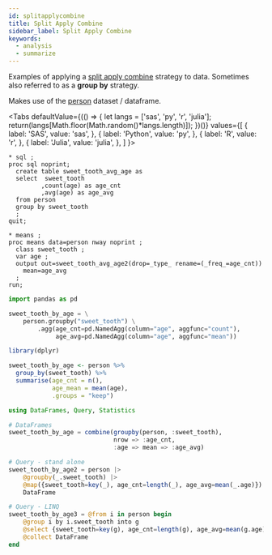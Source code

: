 ```yaml
---
id: splitapplycombine
title: Split Apply Combine
sidebar_label: Split Apply Combine
keywords:
  - analysis
  - summarize
---
```


Examples of applying a [split apply combine](https://vita.had.co.nz/papers/plyr.html) strategy to data.  Sometimes also referred to as a **group by** strategy.

Makes use of the [person](gettingstarted/rowwiseinit) dataset / dataframe.



<Tabs
  defaultValue={(() => {
    let langs = ['sas', 'py', 'r', 'julia'];
    return(langs[Math.floor(Math.random()*langs.length)]);
  })()}
  values={[
    { label: 'SAS', value: 'sas', },
    { label: 'Python', value: 'py', },
    { label: 'R', value: 'r', },
    { label: 'Julia', value: 'julia', },
  ]
}>
<TabItem value="sas">

```sas
* sql ;
proc sql noprint;
  create table sweet_tooth_avg_age as
  select  sweet_tooth
         ,count(age) as age_cnt
         ,avg(age) as age_avg
  from person
  group by sweet_tooth
  ;
quit;

* means ;
proc means data=person nway noprint ;
  class sweet_tooth ;
  var age ;
  output out=sweet_tooth_avg_age2(drop=_type_ rename=(_freq_=age_cnt))
    mean=age_avg
  ;
run;
```

</TabItem>
<TabItem value="py">

```py
import pandas as pd

sweet_tooth_by_age = \
    person.groupby("sweet_tooth") \
        .agg(age_cnt=pd.NamedAgg(column="age", aggfunc="count"),
             age_avg=pd.NamedAgg(column="age", aggfunc="mean"))
```

</TabItem>
<TabItem value="r">

```r
library(dplyr)

sweet_tooth_by_age <- person %>%
  group_by(sweet_tooth) %>%
  summarise(age_cnt = n(),
            age_mean = mean(age),
            .groups = "keep")
```

</TabItem>
<TabItem value="julia">

```julia
using DataFrames, Query, Statistics

# DataFrames
sweet_tooth_by_age = combine(groupby(person, :sweet_tooth),
                             nrow => :age_cnt,
                             :age => mean => :age_avg)

# Query - stand alone
sweet_tooth_by_age2 = person |>
    @groupby(_.sweet_tooth) |>
    @map({sweet_tooth=key(_), age_cnt=length(_), age_avg=mean(_.age)}) |>
    DataFrame

# Query - LINQ
sweet_tooth_by_age3 = @from i in person begin
    @group i by i.sweet_tooth into g
    @select {sweet_tooth=key(g), age_cnt=length(g), age_avg=mean(g.age)}
    @collect DataFrame
end
```

</TabItem>
</Tabs>
